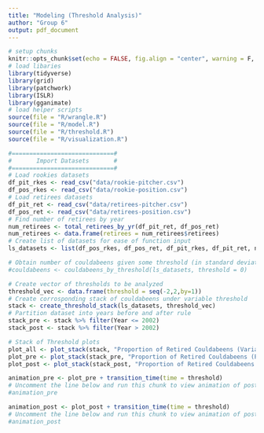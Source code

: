 ```yaml
---
title: "Modeling (Threshold Analysis)"
author: "Group 6"
output: pdf_document
---
```


```r
# setup chunks
knitr::opts_chunk$set(echo = FALSE, fig.align = "center", warning = F, message = F)
# load libaries
library(tidyverse)
library(grid)
library(patchwork)
library(ISLR)
library(gganimate)
# load helper scripts
source(file = "R/wrangle.R")
source(file = "R/model.R")
source(file = "R/threshold.R")
source(file = "R/visualization.R")
```

```r
#=============================#
#       Import Datasets       #
#=============================#
# Load rookies datasets
df_pit_rkes <- read_csv("data/rookie-pitcher.csv")
df_pos_rkes <- read_csv("data/rookie-position.csv")
# Load retirees datasets
df_pit_ret <- read_csv("data/retirees-pitcher.csv")
df_pos_ret <- read_csv("data/retirees-position.csv")
# Find number of retirees by year
num_retirees <- total_retirees_by_yr(df_pit_ret, df_pos_ret)
num_retirees <- data.frame(retirees = num_retirees$retirees)
# Create list of datasets for ease of function input
ls_datasets <- list(df_pos_rkes, df_pos_ret, df_pit_rkes, df_pit_ret, num_retirees)
```

```r
# Obtain number of couldabeens given some threshold (in standard deviations)
#couldabeens <- couldabeens_by_threshold(ls_datasets, threshold = 0)
```

```r
# Create vector of thresholds to be analyzed
threshold_vec <- data.frame(threshold = seq(-2,2,by=1))
# Create corrosponding stack of couldabeens under variable threshold
stack <- create_threshold_stack(ls_datasets, threshold_vec)
# Partition dataset into years before and after rule
stack_pre <- stack %>% filter(Year <= 2002)
stack_post <- stack %>% filter(Year > 2002)
```

```r
# Stack of Threshold plots
plot_all <- plot_stack(stack, "Proportion of Retired Couldabeens (Variable Classification Threshold)")
plot_pre <- plot_stack(stack_pre, "Proportion of Retired Couldabeens (Pre-Rule Era)")
plot_post <- plot_stack(stack_post, "Proportion of Retired Couldabeens (Post-Rule Era)")
```

```r
animation_pre <- plot_pre + transition_time(time = threshold)
# Uncomment the line below and run this chunk to view animation of post-rule thresholds
#animation_pre
```

```r
animation_post <- plot_post + transition_time(time = threshold)
# Uncomment the line below and run this chunk to view animation of post-rule thresholds
#animation_post
```






